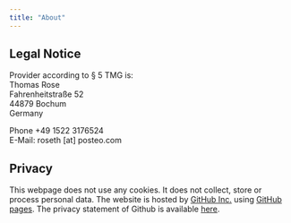 ```yaml
---
title: "About"
---
```


## Legal Notice

Provider according to § 5 TMG is:  
Thomas Rose  
Fahrenheitstraße 52  
44879 Bochum  
Germany  

Phone +49 1522 3176524  
E-Mail: roseth [at] posteo.com

## Privacy

This webpage does not use any cookies. It does not collect, store or process personal data. The website is hosted by [GitHub Inc.](https://github.com/) using [GitHub pages](https://docs.github.com/en/pages/getting-started-with-github-pages/about-github-pages). The privacy statement of Github is available [here](https://docs.github.com/en/site-policy/privacy-policies/github-privacy-statement). 